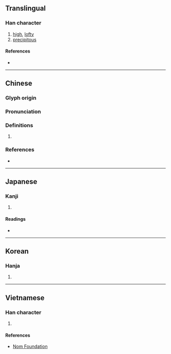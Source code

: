 {{character info/new}}
==Translingual==

===Han character===
{{Han char|rn=46|rad=山|as=09|sn=12|four=22253|canj=UIHV|ids=⿱山威}}

# [[high]], [[lofty]]
# [[precipitous]]

====References====
* {{Han ref|kx=0315.210|dkj=08244|dj=0616.130|hdz=10785.120|uh=5D34|ud=23860|bh=B451|bd=46161}}

----

==Chinese==
{{zh-forms}}

===Glyph origin===
{{Han etym}}

===Pronunciation===
{{zh-pron
|m=wǎi,wēi
|c=wai1,waai2,waai1
|mc=y
|oc=y
|cat=
}}

===Definitions===
{{zh-hanzi}}

# {{rfdef|zh}}

===References===
* {{R:yue:mfccd}}

----

==Japanese==

===Kanji===
{{ja-kanji|grade=|rs=山09}}

# {{defn|lang=ja|sort=山09}}

====Readings====
* {{ja-readings|on=[[わい]] (wai), [[え]] (e), [[い]] (i)|kun=}}

----

==Korean==

===Hanja===
{{ko-hanja|hangeul=외,위|rv=|mr=}}

# {{defn|lang=ko|sort=山09}}

----

==Vietnamese==

===Han character===
{{vi-readings|rs=山09|hanviet=út}}

# {{defn|lang=vi|sort=山09}}

====References====
* [http://nomfoundation.org/common/nom_details.php?codepoint=5d34 Nom Foundation]
